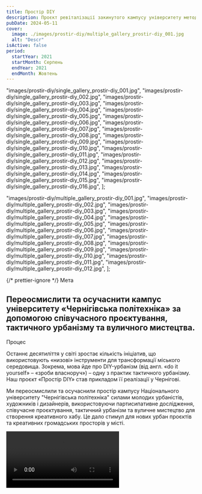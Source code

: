 ```yaml
---
title: Простір DIY
description: Проєкт ревіталізації закинутого кампусу університету методами та інструментами тактичного урбанізму.
pubDate: 2024-05-11
cover:
  image: ./images/prostir-diy/multiple_gallery_prostir-diy_001.jpg
  alt: "Descr"
isActive: false
period:
  startYear: 2021
  startMonth: Серпень
  endYear: 2021
  endMonth: Жовтень
---
```


  "images/prostir-diy/single_gallery_prostir-diy_001.jpg",
  "images/prostir-diy/single_gallery_prostir-diy_002.jpg",
  "images/prostir-diy/single_gallery_prostir-diy_003.jpg",
  "images/prostir-diy/single_gallery_prostir-diy_004.jpg",
  "images/prostir-diy/single_gallery_prostir-diy_005.jpg",
  "images/prostir-diy/single_gallery_prostir-diy_006.jpg",
  "images/prostir-diy/single_gallery_prostir-diy_007.jpg",
  "images/prostir-diy/single_gallery_prostir-diy_008.jpg",
  "images/prostir-diy/single_gallery_prostir-diy_009.jpg",
  "images/prostir-diy/single_gallery_prostir-diy_010.jpg",
  "images/prostir-diy/single_gallery_prostir-diy_011.jpg",
  "images/prostir-diy/single_gallery_prostir-diy_012.jpg",
  "images/prostir-diy/single_gallery_prostir-diy_013.jpg",
  "images/prostir-diy/single_gallery_prostir-diy_014.jpg",
  "images/prostir-diy/single_gallery_prostir-diy_015.jpg",
  "images/prostir-diy/single_gallery_prostir-diy_016.jpg",
];

  "images/prostir-diy/multiple_gallery_prostir-diy_001.jpg",
  "images/prostir-diy/multiple_gallery_prostir-diy_002.jpg",
  "images/prostir-diy/multiple_gallery_prostir-diy_003.jpg",
  "images/prostir-diy/multiple_gallery_prostir-diy_004.jpg",
  "images/prostir-diy/multiple_gallery_prostir-diy_005.jpg",
  "images/prostir-diy/multiple_gallery_prostir-diy_006.jpg",
  "images/prostir-diy/multiple_gallery_prostir-diy_007.jpg",
  "images/prostir-diy/multiple_gallery_prostir-diy_008.jpg",
  "images/prostir-diy/multiple_gallery_prostir-diy_009.jpg",
  "images/prostir-diy/multiple_gallery_prostir-diy_010.jpg",
  "images/prostir-diy/multiple_gallery_prostir-diy_011.jpg",
  "images/prostir-diy/multiple_gallery_prostir-diy_012.jpg",
];

{/* prettier-ignore */}
<TextContent>
  <Badge>Мета</Badge>
  ## Переосмислити та осучаснити кампус університету «Чернігівська політехніка» за допомогою співучасного проєктування, тактичного урбанізму та вуличного мистецтва.
</TextContent>

<TextContent>
  <Badge>Процес</Badge>

Останнє десятиліття у світі зростає кількість ініціатив, що використовують «низові» інструменти для трансформації міського середовища. Зокрема, мова йде про DIY-урбанізм (від англ. «do it yourself» – «зроби власноруч») – одну з практик тактичного урбанізму. Наш проєкт «Простір DIY» став прикладом її реалізації у Чернігові.

Ми переосмислили та осучаснили простір кампусу Національного університету "Чернігівська політехніка" силами молодих урбаністів, художників і дизайнерів, використовуючи партисипативне дослідження, співучасне проєктування, тактичний урбанізм та вуличне мистецтво для створення креативного хабу. Це дало стимул для нових урбан проєктів та креативних громадських просторів у місті.

</TextContent>

<Video src="https://www.youtube.com/embed/75I9mzIoiQs?si=rDT2iJE4GXl8h0dz" />

{/* prettier-ignore */}
  <TextContent>
    <Badge>Результат</Badge>

    <ResultList>
      - Школа DIY для 20 студентів.
      - 6 практичних воркшопів.
      - Організовано «Фестиваль DIY» за участі понад 500 осіб.
      - Проведено 1 дослідження.
      - Збудована серія малих архітектурних форм.
      - Реалізовано 3 мурали.
    </ResultList>

  </TextContent>

{" "}

<Centered>
  <SingleSlideGallery imagePaths={prostirDiyPDF} orientation="wide">
    Результати дослідження в рамках «Школа DIY»
  </SingleSlideGallery>
</Centered>

  <Blockquote>
<span>“</span>Цей проєкт є показовим з точки зору співпраці освіти, громадської організації. Те, що ми бачимо – це результат літньої школи і роботи студентів<span>”</span>

    <BlockquoteFooter>
        Ганна Дивнич
    </BlockquoteFooter>

</Blockquote>

{" "}

<Logos>
  <Icon name="donors-ua-cult-fond" />
  <Icon name="partners-politehnika-original" />
  <Icon name="partners-ostriv-original" />
  <Icon name="donors-ua-cult-fond" />
  <Icon name="partners-politehnika-original" />
  <Icon name="partners-ostriv-original" />
</Logos>

<MultiSlideGallery imagePaths={prostirDiyImages} />
